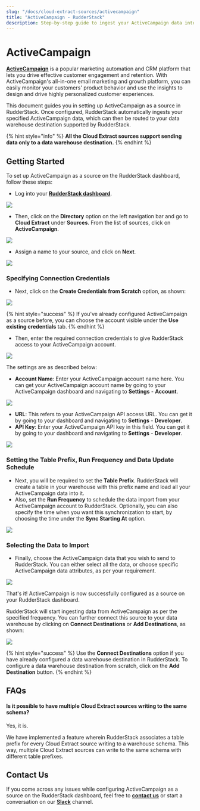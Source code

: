 ```yaml
---
slug: "/docs/cloud-extract-sources/activecampaign"
title: "ActiveCampaign - RudderStack"
description: Step-by-step guide to ingest your ActiveCampaign data into RudderStack.
---
```


# ActiveCampaign

[**ActiveCampaign**](https://www.activecampaign.com/) is a popular marketing automation and CRM platform that lets you drive effective customer engagement and retention. With ActiveCampaign's all-in-one email marketing and growth platform, you can easily monitor your customers' product behavior and use the insights to design and drive highly personalized customer experiences.

This document guides you in setting up ActiveCampaign as a source in RudderStack. Once configured, RudderStack automatically ingests your specified ActiveCampaign data, which can then be routed to your data warehouse destination supported by RudderStack.

{% hint style="info" %}
**All the Cloud Extract sources support sending data only to a data warehouse destination.**
{% endhint %}

## Getting Started

To set up ActiveCampaign as a source on the RudderStack dashboard, follow these steps:

- Log into your [**RudderStack dashboard**](https://app.rudderlabs.com/signup?type=freetrial).

![](../.gitbook/assets/1%20%2815%29%20%281%29%20%281%29.png)

- Then, click on the **Directory** option on the left navigation bar and go to **Cloud Extract** under **Sources**. From the list of sources, click on **ActiveCampaign**.

![](../.gitbook/assets/2%20%2828%29.png)

- Assign a name to your source, and click on **Next**.

![](../.gitbook/assets/3%20%2825%29.png)

### Specifying Connection Credentials

- Next, click on the **Create Credentials from Scratch** option, as shown:

![](../.gitbook/assets/4%20%2824%29.png)

{% hint style="success" %}
If you've already configured ActiveCampaign as a source before, you can choose the account visible under the **Use existing credentials** tab.
{% endhint %}

- Then, enter the required connection credentials to give RudderStack access to your ActiveCampaign account.

![](../.gitbook/assets/5%20%2823%29.png)

The settings are as described below:

- **Account Name**: Enter your ActiveCampaign account name here. You can get your ActiveCampaign account name by going to your ActiveCampaign dashboard and navigating to **Settings** - **Account**.

![](../.gitbook/assets/settings.png)

- **URL**: This refers to your ActiveCampaign API access URL. You can get it by going to your dashboard and navigating to **Settings** - **Developer**.
- **API Key**: Enter your ActiveCampaign API key in this field. You can get it by going to your dashboard and navigating to **Settings** - **Developer**.

![](../.gitbook/assets/settings-2.png)

### Setting the Table Prefix, Run Frequency and Data Update Schedule

- Next, you will be required to set the **Table Prefix**. RudderStack will create a table in your warehouse with this prefix name and load all your ActiveCampaign data into it.
- Also, set the **Run Frequency** to schedule the data import from your ActiveCampaign account to RudderStack. Optionally, you can also specify the time when you want this synchronization to start, by choosing the time under the **Sync Starting At** option.

![](../.gitbook/assets/6%20%2821%29.png)

### Selecting the Data to Import

- Finally, choose the ActiveCampaign data that you wish to send to RudderStack. You can either select all the data, or choose specific ActiveCampaign data attributes, as per your requirement.

![](../.gitbook/assets/7%20%2816%29.png)

That's it! ActiveCampaign is now successfully configured as a source on your RudderStack dashboard.

RudderStack will start ingesting data from ActiveCampaign as per the specified frequency. You can further connect this source to your data warehouse by clicking on **Connect Destinations** or **Add Destinations**, as shown:

![](../.gitbook/assets/8%20%288%29.png)

{% hint style="success" %}
Use the **Connect Destinations** option if you have already configured a data warehouse destination in RudderStack. To configure a data warehouse destination from scratch, click on the **Add Destination** button.
{% endhint %}

## FAQs

#### Is it possible to have multiple Cloud Extract sources writing to the same schema?

Yes, it is.

We have implemented a feature wherein RudderStack associates a table prefix for every Cloud Extract source writing to a warehouse schema. This way, multiple Cloud Extract sources can write to the same schema with different table prefixes.

## Contact Us

If you come across any issues while configuring ActiveCampaign as a source on the RudderStack dashboard, feel free to [**contact us**](mailto:%20docs@rudderstack.com) or start a conversation on our [**Slack**](https://resources.rudderstack.com/join-rudderstack-slack) channel.

